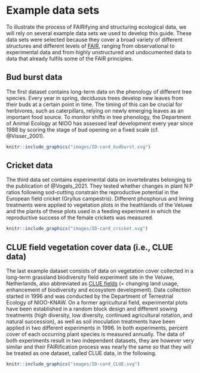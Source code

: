 # Example data sets {#example-datasets} 
To illustrate the process of FAIRifying and structuring ecological data, we will rely on several example data sets we used to develop this guide. These data sets were selected because they cover a broad variety of different structures and different levels of [FAIR](#FAIR), ranging from observational to experimental data and from highly unstructured and undocumented data to data that already fulfils some of the FAIR principles. 

## Bud burst data {#budburst}
The first dataset contains long-term data on the phenology of different tree species. Every year in spring, deciduous trees develop new leaves from their buds at a certain point in time. The timing of this can be crucial for herbivores, such as caterpillars, relying on newly emerging leaves as an important food source. To monitor shifts in tree phenology, the Department of Animal Ecology at NIOO has assessed leaf development every year since 1988  by scoring the stage of bud opening on a fixed scale (cf. @Visser_2001). 

```r

knitr::include_graphics("images/ID-card_budburst.svg")

```

## Cricket data {#cricket} 
The third data set contains experimental data on invertebrates belonging to the publication of @Vogels_2021. They tested whether changes in plant N:P ratios following sod-cutting constrain the reproductive potential in the European field cricket (Gryllus campestris). Different phosphorus and liming treatments were applied to vegetation plots in the heathlands of the Veluwe and the plants of these plots used in a feeding experiment in which the reproductive success of the female crickets was measured. 

```r

knitr::include_graphics("images/ID-card_cricket.svg")

```

## CLUE field vegetation cover data (i.e., CLUE data) {#CLUE}
The last example dataset consists of data on vegetation cover collected in a long-term grassland biodiversity field experiment site in the Veluwe, Netherlands, also abbreviated as [CLUE fields](https://nioo.knaw.nl/en/facilities/clue-field-veluwe-database) (= changing land usage, enhancement of biodiversity and ecosystem development). Data collection started in 1996 and was conducted by the Department of Terrestrial Ecology of NIOO-KNAW. On a former agricultural field, experimental plots have been established in a random block design and different sowing treatments (high diversity, low diversity, continued agricultural rotation, and natural succession), as well as soil inoculation treatments have been applied in two different experiments in 1996. In both experiments, percent cover of each occurring plant species is measured annually. The data of both experiments result in two independent datasets, they are however very similar and their FAIRification process was nearly the same so that they will be treated as one dataset, called CLUE data, in the following. 

```r

knitr::include_graphics("images/ID-card_CLUE.svg")

```
